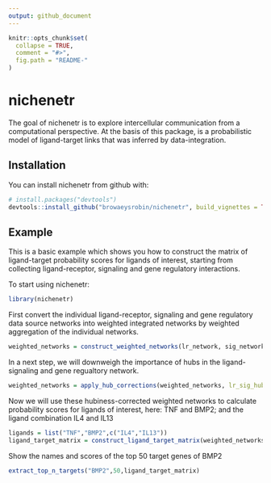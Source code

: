```yaml
---
output: github_document
---
```


<!-- README.md is generated from README.Rmd. Please edit that file -->

```r
knitr::opts_chunk$set(
  collapse = TRUE,
  comment = "#>",
  fig.path = "README-"
)
```

# nichenetr

The goal of nichenetr is to explore intercellular communication from a computational perspective. At the basis of this package, is a probabilistic model of ligand-target links that was inferred by data-integration.

## Installation

You can install nichenetr from github with:

```r
# install.packages("devtools")
devtools::install_github("browaeysrobin/nichenetr", build_vignettes = TRUE)
```

## Example

This is a basic example which shows you how to construct the matrix of ligand-target probability scores for ligands of interest, starting from collecting ligand-receptor, signaling and gene regulatory interactions.

To start using nichenetr: 
```r
library(nichenetr)
```

First convert the individual ligand-receptor, signaling and gene regulatory data source networks into weighted integrated networks by weighted aggregation of the individual networks. 

```r
weighted_networks = construct_weighted_networks(lr_network, sig_network, gr_network,source_weights_df)
```

In a next step, we will downweigh the importance of hubs in the ligand-signaling and gene regualtory network.

```r
weighted_networks = apply_hub_corrections(weighted_networks, lr_sig_hub = 0.5, gr_hub = 0.5)
```
Now we will use these hubiness-corrected weighted networks to calculate probability scores for ligands of interest, here: TNF and BMP2; and the ligand combination IL4 and IL13
```r
ligands = list("TNF","BMP2",c("IL4","IL13"))
ligand_target_matrix = construct_ligand_target_matrix(weighted_networks, ligands, algorithm = "PPR", damping_factor = 0.5)
```

Show the names and scores of the top 50 target genes of BMP2
```r
extract_top_n_targets("BMP2",50,ligand_target_matrix)
```
